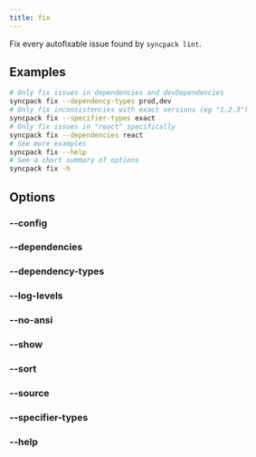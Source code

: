 ```yaml
---
title: fix
---
```




Fix every autofixable issue found by `syncpack lint`.

## Examples

```bash
# Only fix issues in dependencies and devDependencies
syncpack fix --dependency-types prod,dev
# Only fix inconsistencies with exact versions (eg "1.2.3")
syncpack fix --specifier-types exact
# Only fix issues in "react" specifically
syncpack fix --dependencies react
# See more examples
syncpack fix --help
# See a short summary of options
syncpack fix -h
```

## Options

<QuoteFilters />

### --config <Badge text="<file-path>" />

<ConfigOption command="fix" />

### --dependencies <Badge text="<dependency-name-pattern>" />

<DependenciesOption command="fix" />

### --dependency-types <Badge text="<comma-separated-dependency-type-names>" />

<DependencyTypesOption command="fix" />

### --log-levels <Badge text="<comma-separated-log-level-names>" />

<LogLevelsOption command="fix" />

### --no-ansi

<NoAnsiOption command="fix" />

### --show <Badge text="<comma-separated-detail-names>" />

<ShowOption command="fix" />

### --sort <Badge text="<choice>" />

<SortOption command="fix" />

### --source <Badge text="<file-pattern>" />

<SourceOption command="fix" />

### --specifier-types <Badge text="<comma-separated-specifier-type-names>" />

<SpecifierTypesOption command="fix" />

### --help

<HelpOption command="fix" />
